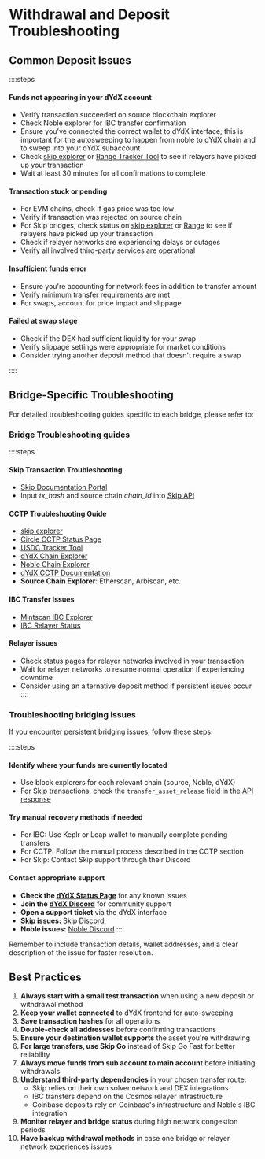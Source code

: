 # Withdrawal and Deposit Troubleshooting

## **Common Deposit Issues**

::::steps

#### **Funds not appearing in your dYdX account**

- Verify transaction succeeded on source blockchain explorer
- Check Noble explorer for IBC transfer confirmation
- Ensure you've connected the correct wallet to dYdX interface; this is important for the autosweeping to happen from noble to dYdX chain and to sweep into your dYdX subaccount
- Check [skip explorer](https://explorer.skip.build/) or [Range Tracker Tool](https://usdc.range.org/usdc) to see if relayers have picked up your transaction
- Wait at least 30 minutes for all confirmations to complete

#### **Transaction stuck or pending**

- For EVM chains, check if gas price was too low
- Verify if transaction was rejected on source chain
- For Skip bridges, check status on [skip explorer](https://explorer.skip.build/) or [Range](https://usdc.range.org/usdc) to see if relayers have picked up your transaction
- Check if relayer networks are experiencing delays or outages
- Verify all involved third-party services are operational

#### **Insufficient funds error**

- Ensure you're accounting for network fees in addition to transfer amount
- Verify minimum transfer requirements are met
- For swaps, account for price impact and slippage

#### **Failed at swap stage**

- Check if the DEX had sufficient liquidity for your swap
- Verify slippage settings were appropriate for market conditions
- Consider trying another deposit method that doesn't require a swap

::::

## **Bridge-Specific Troubleshooting**

For detailed troubleshooting guides specific to each bridge, please refer to:

### Bridge Troubleshooting guides

::::steps

#### **Skip Transaction Troubleshooting**

- [Skip Documentation Portal](https://docs.skip.build/go/general/transaction-support)
- Input _tx_hash_ and source chain _chain_id_ into [Skip API](https://explorer.skip.build/)

#### **CCTP Troubleshooting Guide**

- [skip explorer](https://explorer.skip.build/)
- [Circle CCTP Status Page](https://status.circle.com)
- [USDC Tracker Tool](https://usdc.range.org/usdc)
- [dYdX Chain Explorer](https://www.mintscan.io/dydx)
- [Noble Chain Explorer](https://www.mintscan.io/noble)
- [dYdX CCTP Documentation](https://dydx.exchange/blog/cctp)
- **Source Chain Explorer**: Etherscan, Arbiscan, etc.

#### **IBC Transfer Issues**

- [Mintscan IBC Explorer](https://www.mintscan.io/ibc)
- [IBC Relayer Status](https://ibc.range.org)

#### **Relayer issues**

- Check status pages for relayer networks involved in your transaction
- Wait for relayer networks to resume normal operation if experiencing downtime
- Consider using an alternative deposit method if persistent issues occur
  ::::

### Troubleshooting bridging issues

If you encounter persistent bridging issues, follow these steps:

::::steps

#### **Identify where your funds are currently located**

- Use block explorers for each relevant chain (source, Noble, dYdX)
- For Skip transactions, check the `transfer_asset_release` field in the [API response](https://docs.skip.build/go/api-reference/prod/transaction/get-v2txstatus)

#### **Try manual recovery methods if needed**

- For IBC: Use Keplr or Leap wallet to manually complete pending transfers
- For CCTP: Follow the manual process described in the CCTP section
- For Skip: Contact Skip support through their Discord

#### **Contact appropriate support**

- **Check the [dYdX Status Page](https://status.dydx.exchange)** for any known issues
- **Join the [dYdX Discord](https://discord.gg/dydx)** for community support
- **Open a support ticket** via the dYdX interface
- **Skip issues:** [Skip Discord](https://discord.gg/skip-protocol)
- **Noble issues:** [Noble Discord](https://discord.gg/noble)
  ::::

Remember to include transaction details, wallet addresses, and a clear description of the issue for faster resolution.

## **Best Practices**

1. **Always start with a small test transaction** when using a new deposit or withdrawal method
2. **Keep your wallet connected** to dYdX frontend for auto-sweeping
3. **Save transaction hashes** for all operations
4. **Double-check all addresses** before confirming transactions
5. **Ensure your destination wallet supports** the asset you're withdrawing
6. **For large transfers, use Skip Go** instead of Skip Go Fast for better reliability
7. **Always move funds from sub account to main account** before initiating withdrawals
8. **Understand third-party dependencies** in your chosen transfer route:
   - Skip relies on their own solver network and DEX integrations
   - IBC transfers depend on the Cosmos relayer infrastructure
   - Coinbase deposits rely on Coinbase's infrastructure and Noble's IBC integration
9. **Monitor relayer and bridge status** during high network congestion periods
10. **Have backup withdrawal methods** in case one bridge or relayer network experiences issues
